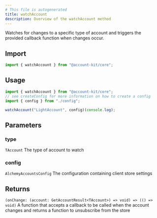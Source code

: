 ```yaml
---
# This file is autogenerated
title: watchAccount
description: Overview of the watchAccount method
---
```


Watches for changes to a specific type of account and triggers the provided callback function when changes occur.

## Import

```ts
import { watchAccount } from "@account-kit/core";
```

## Usage

```ts
import { watchAccount } from "@account-kit/core";
// see createConfig for more information on how to create a config
import { config } from "./config";

watchAccount("LightAccount", config)(console.log);
```

## Parameters

### type

`TAccount`
The type of account to watch

### config

`AlchemyAccountsConfig`
The configuration containing client store settings

## Returns

`(onChange: (account: GetAccountResult<TAccount>) => void) => (() => void)`
A function that accepts a callback to be called when the account changes and returns a function to unsubscribe from the store
